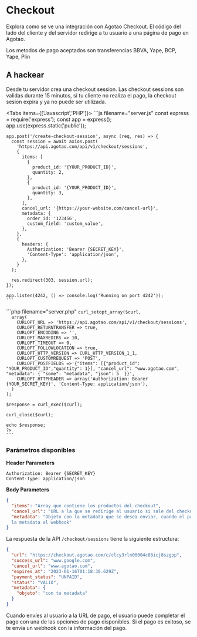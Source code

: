 
# Checkout

Explora como se ve una integración con Agotao Checkout. El código del lado del cliente y del servidor redirige a tu usuario a una página de pago en Agotao.

Los metodos de pago aceptados son transferencias BBVA, Yape, BCP, Yape, Plin

## A hackear

Desde tu servidor crea una checkout session. Las checkout sessions son validas durante 15 minutos, si tu cliente no realiza el pago, la checkout sesion expira y ya no puede ser utilizada.

<Tabs items={['Javascript','PHP']}>
  <Tab>
    ```js filename="server.js"
    const express = require('express');
    const app = express();
    app.use(express.static('public'));

    app.post('/create-checkout-session', async (req, res) => {
      const session = await axios.post(
        'https://api.agotao.com/api/v1/checkout/sessions',
        {
          items: [
            {
              product_id: '{YOUR_PRODUCT_ID}',
              quantity: 2,
            },
            {
              product_id: '{YOUR_PRODUCT_ID}',
              quantity: 3,
            },
          ],
          cancel_url: '{https://your-website.com/cancel-url}',
          metadata: {
            order_id: '123456',
            custom_field: 'custom_value',
          },
        },
        {
          headers: {
            Authorization: 'Bearer {SECRET_KEY}',
            'Content-Type': 'application/json',
          },
        }
      );

      res.redirect(303, session.url);
    });

    app.listen(4242, () => console.log('Running on port 4242'));
    ```

  </Tab>
  <Tab>
    ```php filename="server.php"
    <?php
    $curl = curl_init();

    curl_setopt_array($curl,
      array(
        CURLOPT_URL => 'https://api.agotao.com/api/v1/checkout/sessions',
        CURLOPT_RETURNTRANSFER => true,
        CURLOPT_ENCODING => '',
        CURLOPT_MAXREDIRS => 10,
        CURLOPT_TIMEOUT => 0,
        CURLOPT_FOLLOWLOCATION => true,
        CURLOPT_HTTP_VERSION => CURL_HTTP_VERSION_1_1,
        CURLOPT_CUSTOMREQUEST => 'POST',
        CURLOPT_POSTFIELDS =>'{"items": [{"product_id": "YOUR_PRODUCT_ID","quantity": 1}], "cancel_url": "www.agotao.com", "metadata": { "some": "metadata", "json": 5  }}',
        CURLOPT_HTTPHEADER => array('Authorization: Bearer {YOUR_SECRET_KEY}', 'Content-Type: application/json'),
      )
    );

    $response = curl_exec($curl);

    curl_close($curl);

    echo $response;
    ?>
    ```

  </Tab>
</Tabs>

### Parámetros disponibles

**Header Parameters**

```
Authorization: Bearer {SECRET_KEY}
Content-Type: application/json
```

**Body Parameters**

```json
{
  "items": "Array que contiene los productos del checkout",
  "cancel_url": "URL a la que se redirige al usuario si sale del checkout",
  "metadata": "Objeto con la metadata que se desea enviar, cuando el pago es exitoso se envía
  la metadata al webhook"
}
```

La respuesta de la API <code>/checkout/sessions</code> tiene la siguiente estructura:

```json
{
  "url": "https://checkout.agotao.com/c/clcy3rln00004c88icj8szgpp",
  "success_url": "www.google.com",
  "cancel_url": "www.agotao.com",
  "expires_at": "2023-01-16T01:18:30.629Z",
  "payment_status": "UNPAID",
  "status": "VALID",
  "metadata": {
    "objeto": "con tu metadata"
  }
}
```

Cuando envíes al usuario a la URL de pago, el usuario puede completar el pago con una de las opciones de pago disponibles. Si el pago es exitoso, se te envía un webhook con la información del pago.
